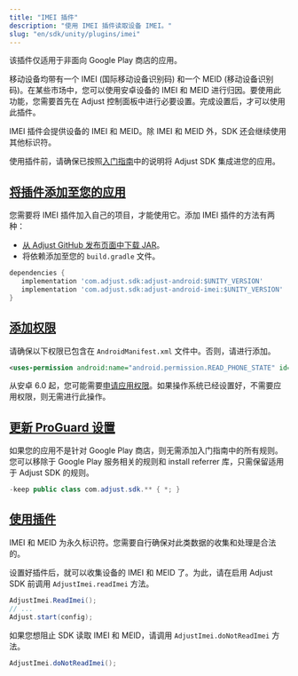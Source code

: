 ```yaml
---
title: "IMEI 插件"
description: "使用 IMEI 插件读取设备 IMEI。"
slug: "en/sdk/unity/plugins/imei"
---
```

<callout type="important"> 

该插件仅适用于非面向 Google Play 商店的应用。
</Callout> 

移动设备均带有一个 IMEI \(国际移动设备识别码\) 和一个 MEID \(移动设备识别码\)。在某些市场中，您可以使用安卓设备的 IMEI 和 MEID 进行归因。要使用此功能，您需要首先在 Adjust 控制面板中进行必要设置。完成设置后，才可以使用此插件。

IMEI 插件会提供设备的 IMEI 和 MEID。除 IMEI 和 MEID 外，SDK 还会继续使用其他标识符。

使用插件前，请确保已按照[入门指南](/en/sdk/unity)中的说明将 Adjust SDK 集成进您的应用。

[将插件添加至您的应用](add-the-plugin-to-your-app)
----------------------------------------

您需要将 IMEI 插件加入自己的项目，才能使用它。添加 IMEI 插件的方法有两种：

* [从 Adjust GitHub 发布页面中下载 JAR](https://github.com/adjust/android_sdk/releases)。
* 将依赖添加至您的 `build.gradle` 文件。

```groovy
dependencies {
   implementation 'com.adjust.sdk:adjust-android:$UNITY_VERSION'
   implementation 'com.adjust.sdk:adjust-android-imei:$UNITY_VERSION'
}
```

[添加权限](add-permissions)
-----------------------

请确保以下权限已包含在 `AndroidManifest.xml` 文件中。否则，请进行添加。

```xml
<uses-permission android:name="android.permission.READ_PHONE_STATE" id="sl-md0000000" />
```

<callout type="note"> 

从安卓 6\.0 起，您可能需要[申请应用权限](https://developer.android.com/training/permissions/requesting)。如果操作系统已经设置好，不需要应用权限，则无需进行此操作。
</Callout> 

[更新 ProGuard 设置](update-proguard-settings)
------------------------------------------

如果您的应用不是针对 Google Play 商店，则无需添加入门指南中的所有规则。您可以移除于 Google Play 服务相关的规则和 install referrer 库，只需保留适用于 Adjust SDK 的规则。

```java
-keep public class com.adjust.sdk.** { *; }
```

[使用插件](use-the-plugin)
----------------------

<callout type="important"> 

IMEI 和 MEID 为永久标识符。您需要自行确保对此类数据的收集和处理是合法的。
</Callout> 

设置好插件后，就可以收集设备的 IMEI 和 MEID 了。为此，请在启用 Adjust SDK 前调用 `AdjustImei.readImei` 方法。

```cs
AdjustImei.ReadImei();
// ...
Adjust.start(config);
```

如果您想阻止 SDK 读取 IMEI 和 MEID，请调用 `AdjustImei.doNotReadImei` 方法。

```cs
AdjustImei.doNotReadImei();
```

